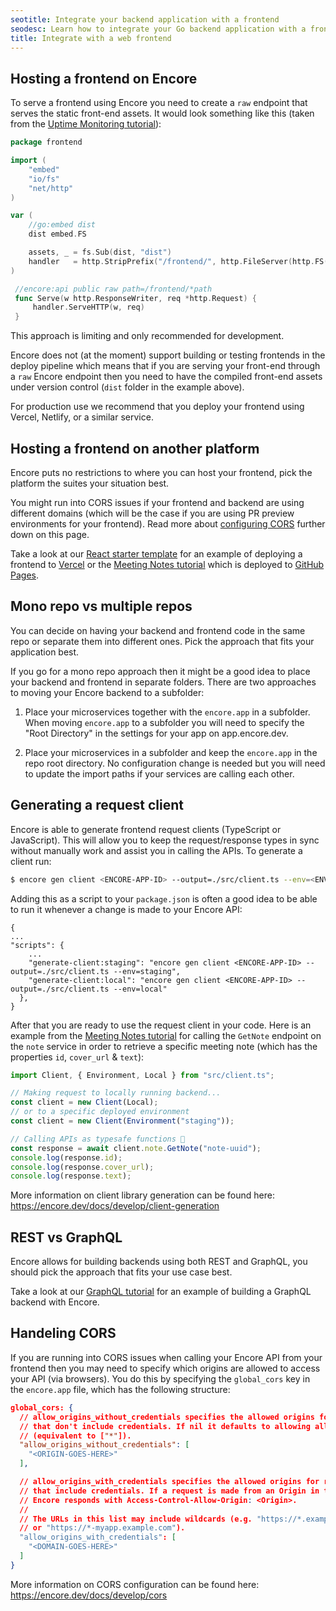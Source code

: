 ```yaml
---
seotitle: Integrate your backend application with a frontend
seodesc: Learn how to integrate your Go backend application with a frontend, using Encore's built-in frontend client generation feature.
title: Integrate with a web frontend
---
```


## Hosting a frontend on Encore
To serve a frontend using Encore you need to create a `raw` endpoint that serves the static front-end assets. It would look something like this (taken from the [Uptime Monitoring tutorial](https://encore.dev/docs/tutorials/uptime)):

```go
package frontend

import (
	"embed"
	"io/fs"
	"net/http"
)

var (
	//go:embed dist
	dist embed.FS

	assets, _ = fs.Sub(dist, "dist")
	handler   = http.StripPrefix("/frontend/", http.FileServer(http.FS(assets)))
)

 //encore:api public raw path=/frontend/*path
 func Serve(w http.ResponseWriter, req *http.Request) {
	 handler.ServeHTTP(w, req)
 }
```

<Callout type="info">
  This approach is limiting and only recommended for development.
</Callout>

Encore does not (at the moment) support building or testing frontends in the deploy pipeline which means that if you are serving your front-end through a `raw` Encore endpoint then you need to have the compiled front-end assets under version control (`dist` folder in the example above).

For production use we recommend that you deploy your frontend using Vercel, Netlify, or a similar service.

## Hosting a frontend on another platform
Encore puts no restrictions to where you can host your frontend, pick the platform the suites your situation best.

You might run into CORS issues if your frontend and backend are using different domains (which will be the case if you are using PR preview environments for your frontend). Read more about [configuring CORS](#handeling-cors) further down on this page.

Take a look at our [React starter template](https://encore.dev/templates/react) for an example of deploying a frontend to [Vercel](https://vercel.com/) or the [Meeting Notes tutorial](https://encore.dev/docs/tutorials/meeting-notes) which is deployed to [GitHub Pages](https://pages.github.com/).

## Mono repo vs multiple repos
You can decide on having your backend and frontend code in the same repo or separate them into different ones. Pick the approach that fits your application best.

If you go for a mono repo approach then it might be a good idea to place your backend and frontend in separate folders. There are two approaches to moving your Encore backend to a subfolder:

1. Place your microservices together with the `encore.app` in a subfolder. When moving `encore.app` to a subfolder you will need to specify the "Root Directory" in the settings for your app on app.encore.dev.

2. Place your microservices in a subfolder and keep the `encore.app` in the repo root directory. No configuration change is needed but you will need to update the import paths if your services are calling each other.

## Generating a request client
Encore is able to generate frontend request clients (TypeScript or JavaScript). This will allow you to keep the request/response types in sync without manually work and assist you in calling the APIs. To generate a client run:

```bash
$ encore gen client <ENCORE-APP-ID> --output=./src/client.ts --env=<ENV_NAME>
```

Adding this as a script to your `package.json` is often a good idea to be able to run it whenever a change is made to your Encore API:

```
{
...
"scripts": {
    ...
    "generate-client:staging": "encore gen client <ENCORE-APP-ID> --output=./src/client.ts --env=staging",
    "generate-client:local": "encore gen client <ENCORE-APP-ID> --output=./src/client.ts --env=local"
  },
}
```

After that you are ready to use the request client in your code. Here is an example from the [Meeting Notes tutorial](https://encore.dev/docs/tutorials/meeting-notes) for calling the `GetNote` endpoint on the `note` service in order to retrieve a specific meeting note (which has the properties `id`, `cover_url` & `text`):

```ts
import Client, { Environment, Local } from "src/client.ts";

// Making request to locally running backend...
const client = new Client(Local);
// or to a specific deployed environment
const client = new Client(Environment("staging"));

// Calling APIs as typesafe functions 🌟
const response = await client.note.GetNote("note-uuid");
console.log(response.id);
console.log(response.cover_url);
console.log(response.text);
```

More information on client library generation can be found here: https://encore.dev/docs/develop/client-generation

## REST vs GraphQL
Encore allows for building backends using both REST and GraphQL, you should pick the approach that fits your use case best.

Take a look at our [GraphQL tutorial](https://encore.dev/docs/tutorials/graphql) for an example of building a GraphQL backend with Encore.

## Handeling CORS
If you are running into CORS issues when calling your Encore API from your frontend then you may need to specify which
origins are allowed to access your API (via browsers). You do this by specifying the `global_cors` key in the `encore.app`
file, which has the following structure:

```json
global_cors: {
  // allow_origins_without_credentials specifies the allowed origins for requests
  // that don't include credentials. If nil it defaults to allowing all domains
  // (equivalent to ["*"]).
  "allow_origins_without_credentials": [
    "<ORIGIN-GOES-HERE>"
  ],

  // allow_origins_with_credentials specifies the allowed origins for requests
  // that include credentials. If a request is made from an Origin in this list
  // Encore responds with Access-Control-Allow-Origin: <Origin>.
  //
  // The URLs in this list may include wildcards (e.g. "https://*.example.com"
  // or "https://*-myapp.example.com").
  "allow_origins_with_credentials": [
    "<DOMAIN-GOES-HERE>"
  ]
}
```

More information on CORS configuration can be found here: https://encore.dev/docs/develop/cors
